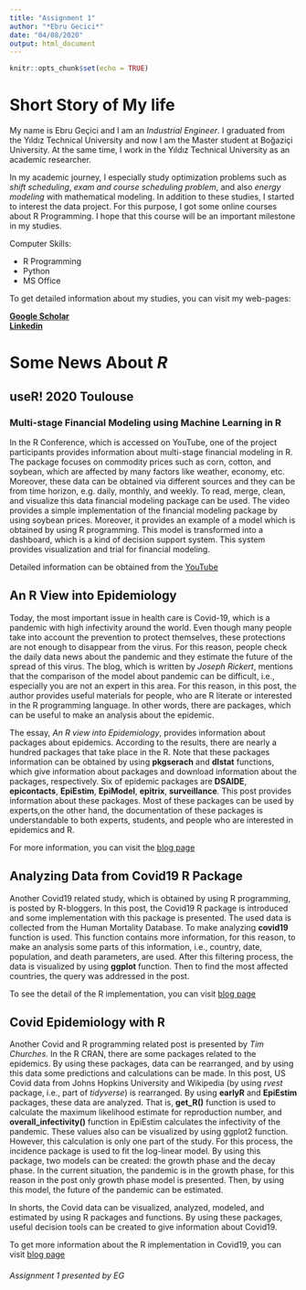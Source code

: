 ```yaml
---
title: "Assignment 1"
author: "*Ebru Gecici*"
date: "04/08/2020"
output: html_document
---
```


```r
knitr::opts_chunk$set(echo = TRUE)
```

# **Short Story of My life**

My name is Ebru Geçici and I am an *Industrial Engineer*. I graduated from the Yıldız Technical University and now I am the Master student at Boğaziçi University. At the same time, I work in the Yıldız Technical University as an academic researcher. 

In my academic journey, I especially study optimization problems such as *shift scheduling*, *exam and course scheduling problem*, and also *energy modeling* with mathematical modeling. In addition to these studies, I started to interest the data project. For this purpose, I got some online courses about R Programming. I hope that this course will be an important milestone in my studies.   

Computer Skills:

- R Programming
- Python 
- MS Office 

To get detailed information about my studies, you can visit my web-pages:

[**Google Scholar**](https://scholar.google.com/citations?hl=tr&user=t_fx7jwAAAAJ)  
[**Linkedin**](https://tr.linkedin.com/in/ebrugecici)

# **Some News About *R* **
## useR! 2020 Toulouse
### Multi-stage Financial Modeling using Machine Learning in R

In the R Conference, which is accessed on YouTube, one of the project participants provides information about multi-stage financial modeling in R. The package focuses on commodity prices such as corn, cotton, and soybean, which are affected by many factors like weather, economy, etc.  Moreover, these data can be obtained via different sources and they can be from time horizon, e.g. daily, monthly, and weekly. To read, merge, clean, and visualize this data financial modeling package can be used. The video provides a simple implementation of the financial modeling package by using soybean prices. Moreover, it provides an example of a model which is obtained by using R programming. This model is transformed into a dashboard, which is a kind of decision support system. This system provides visualization and trial for financial modeling.

Detailed information can be obtained from the [YouTube]( https://www.youtube.com/watch?v=-cgwDHzd0p4)

## An R View into Epidemiology 
Today, the most important issue in health care is Covid-19, which is a pandemic with high infectivity around the world. Even though many people take into account the prevention to protect themselves, these protections are not enough to disappear from the virus. For this reason, people check the daily data news about the pandemic and they estimate the future of the spread of this virus. The blog, which is written by *Joseph Rickert*, mentions that the comparison of the model about pandemic can be difficult, i.e., especially you are not an expert in this area.  For this reason, in this post, the author provides useful materials for people, who are R literate or interested in the R programming language. In other words, there are packages, which can be useful to make an analysis about the epidemic.

The essay, *An R view into Epidemiology*, provides information about packages about epidemics. According to the results, there are nearly a hundred packages that take place in the R. Note that these packages information can be obtained by using **pkgserach** and **dlstat** functions, which give information about packages and download information about the packages, respectively. Six of epidemic packages are **DSAIDE**, **epicontacts**,  **EpiEstim**, **EpiModel**, **epitrix**, **surveillance**. This post provides information about these packages. Most of these packages can be used by experts,on the other hand, the documentation of these packages is understandable to both experts, students, and people who are interested in epidemics and R.

For more information, you can visit the [blog page](https://rviews.rstudio.com/2020/05/20/some-r-resources-for-epidemiology/)

## Analyzing Data from Covid19 R Package
Another Covid19 related study, which is obtained by using R programming, is posted by R-bloggers. In this post, the Covid19 R package is introduced and some implementation with this package is presented. The used data is collected from the Human Mortality Database. To make analyzing **covid19** function is used. This function contains more information, for this reason, to make an analysis some parts of this information, i.e., country, date, population, and death parameters, are used. After this filtering process, the data is visualized by using **ggplot** function. Then to find the most affected countries, the query was addressed in the post.

To see the detail of the R implementation, you can visit [blog page]( https://www.r-bloggers.com/analyzing-data-from-covid19-r-package/)


## Covid Epidemiology with R
Another Covid and R programming related post is presented by *Tim Churches*. In the R CRAN, there are some packages related to the epidemics. By using these packages, data can be rearranged, and by using this data some predictions and calculations can be made. In this post, US Covid data from Johns Hopkins University and Wikipedia (by using *rvest* package, i.e., part of *tidyverse*) is rearranged. By using **earlyR** and **EpiEstim** packages, these data are analyzed. That is, **get_R()** function is used to calculate the maximum likelihood estimate for reproduction number, and **overall_infectivity()** function in EpiEstim calculates the infectivity of the pandemic. These values also can be visualized by using ggplot2 function. However, this calculation is only one part of the study. For this process, the incidence package is used to fit the log-linear model. By using this package, two models can be created: the growth phase and the decay phase. In the current situation, the pandemic is in the growth phase, for this reason in the post only growth phase model is presented. Then, by using this model, the future of the pandemic can be estimated. 

In shorts, the Covid data can be visualized, analyzed, modeled, and estimated by using R packages and functions. By using these packages, useful decision tools can be created to give information about Covid19. 

To get more information about the R implementation in Covid19, you can visit [blog page](https://rviews.rstudio.com/2020/03/05/covid-19-epidemiology-with-r/)




###### *Assignment 1 presented by EG*
